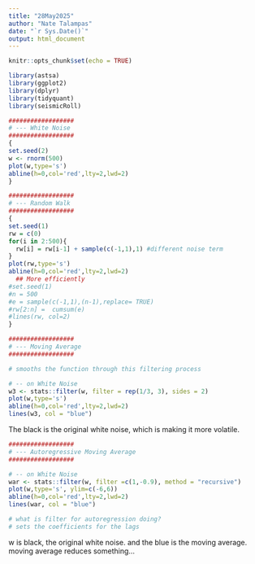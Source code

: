 ---
title: "28May2025"
author: "Nate Talampas"
date: "`r Sys.Date()`"
output: html_document
---

```{r setup, include=FALSE}
knitr::opts_chunk$set(echo = TRUE)
```

```{r}
library(astsa)
library(ggplot2)
library(dplyr)
library(tidyquant)
library(seismicRoll)
```

```{r}
##################
# --- White Noise
##################
{
set.seed(2)
w <- rnorm(500)
plot(w,type='s')
abline(h=0,col='red',lty=2,lwd=2)
}

```

```{r}
##################
# --- Random Walk
##################
{
set.seed(1)
rw = c(0)
for(i in 2:500){
  rw[i] = rw[i-1] + sample(c(-1,1),1) #different noise term
}
plot(rw,type='s')
abline(h=0,col='red',lty=2,lwd=2)
  ## More efficiently
#set.seed(1)
#n = 500
#e = sample(c(-1,1),(n-1),replace= TRUE) 
#rw[2:n] =  cumsum(e)
#lines(rw, col=2)
}
```

```{r}
##################
# --- Moving Average
##################

# smooths the function through this filtering process

# -- on White Noise 
w3 <- stats::filter(w, filter = rep(1/3, 3), sides = 2) 
plot(w,type='s')
abline(h=0,col='red',lty=2,lwd=2)
lines(w3, col = "blue")

```

The black is the original white noise, which is making it more volatile.

```{r}
##################
# --- Autoregressive Moving Average
##################

# -- on White Noise 
war <- stats::filter(w, filter =c(1,-0.9), method = "recursive")
plot(w,type='s', ylim=c(-6,6))
abline(h=0,col='red',lty=2,lwd=2)
lines(war, col = "blue")

# what is filter for autoregression doing? 
# sets the coefficients for the lags
```

w is black, the original white noise. and the blue is the moving average. moving average reduces something...

